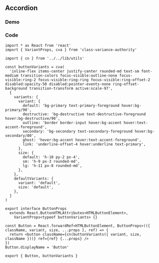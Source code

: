 
## Accordion

### Demo

<div className="demo flex-col-center">

<ButtonDemo />

</div>

### Code

```tsx
import * as React from 'react'
import { VariantProps, cva } from 'class-variance-authority'

import { cn } from '../../lib/utils'

const buttonVariants = cva(
  'inline-flex items-center justify-center rounded-md text-sm font-medium transition-colors focus-visible:outline-none focus-visible:ring-2 focus-visible:ring-ring focus-visible:ring-offset-2 disabled:opacity-50 disabled:pointer-events-none ring-offset-background transition-transform active:scale-97',
  {
    variants: {
      variant: {
        default: 'bg-primary text-primary-foreground hover:bg-primary/90',
        destructive: 'bg-destructive text-destructive-foreground hover:bg-destructive/90',
        outline: 'border border-input hover:bg-accent hover:text-accent-foreground',
        secondary: 'bg-secondary text-secondary-foreground hover:bg-secondary/80',
        ghost: 'hover:bg-accent hover:text-accent-foreground',
        link: 'underline-offset-4 hover:underline text-primary',
      },
      size: {
        default: 'h-10 py-2 px-4',
        sm: 'h-9 px-3 rounded-md',
        lg: 'h-11 px-8 rounded-md',
      },
    },
    defaultVariants: {
      variant: 'default',
      size: 'default',
    },
  }
)

export interface ButtonProps
  extends React.ButtonHTMLAttributes<HTMLButtonElement>,
    VariantProps<typeof buttonVariants> {}

const Button = React.forwardRef<HTMLButtonElement, ButtonProps>(({ className, variant, size, ...props }, ref) => {
  return <button className={cn(buttonVariants({ variant, size, className }))} ref={ref} {...props} />
})
Button.displayName = 'Button'

export { Button, buttonVariants }
```
